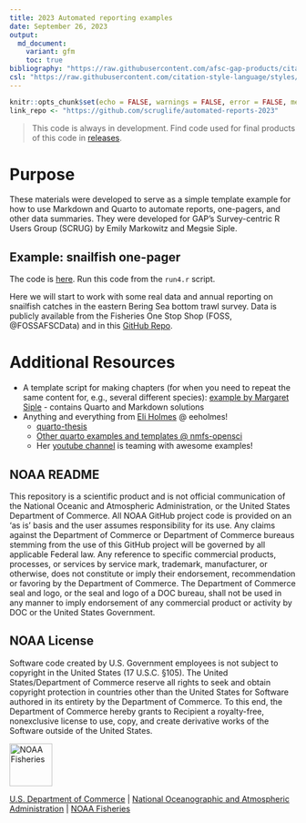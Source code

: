 ```yaml
---
title: 2023 Automated reporting examples
date: September 26, 2023
output: 
  md_document: 
    variant: gfm
    toc: true
bibliography: "https://raw.githubusercontent.com/afsc-gap-products/citations/main/cite/bibliography.bib"
csl: "https://raw.githubusercontent.com/citation-style-language/styles/master/apa-no-ampersand.csl"
---
```


```r
knitr::opts_chunk$set(echo = FALSE, warnings = FALSE, error = FALSE, message = FALSE, comment = FALSE)
link_repo <- "https://github.com/scruglife/automated-reports-2023"
```

<!-- README.md is generated from README.Rmd. Please edit that file -->

<!-- # [Automated reporting examples](`r link_repo`) <img src="https://avatars.githubusercontent.com/u/91760178?s=96&amp;v=4" alt="Logo." align="right" width="139" height="139"/> -->

> This code is always in development. Find code used for final products of this code in [releases](paste0(`r link_repo`, "/releases")).

# Purpose
These materials were developed to serve as a simple template example for how to use Markdown and Quarto to automate reports, one-pagers, and other data summaries. They were developed for GAP's Survey-centric R Users Group (SCRUG) by Emily Markowitz and Megsie Siple.

## Example: snailfish one-pager

The code is [here](https://github.com/EmilyMarkowitz-NOAA/automated-reporting-ex/tree/main/code4). Run this code from the `run4.r` script. 

Here we will start to work with some real data and annual reporting on snailfish catches in the eastern Bering Sea bottom trawl survey. Data is publicly available from the Fisheries One Stop Shop (FOSS, @FOSSAFSCData) and in this [GitHub Repo](https://github.com/afsc-gap-products/gap_public_data). 

# Additional Resources

 - A template script for making chapters (for when you need to repeat the same content for, e.g., several different species):  [example by Margaret Siple](https://github.com/MargaretSiple-NOAA/parameterized-indexing-example) - contains Quarto and Markdown solutions
 - Anything and everything from [Eli Holmes](http://eeholmes.github.io/) @ eeholmes!
    - [quarto-thesis](https://github.com/nmfs-opensci/quarto-thesis) 
    - [Other quarto examples and templates @ nmfs-opensci](https://github.com/orgs/nmfs-opensci/repositories?q=quarto&type=all&language=&sort=)
    - Her [youtube channel](https://www.youtube.com/@eeholmes-datascience4849) is teaming with awesome examples!

## NOAA README

This repository is a scientific product and is not official communication of the National Oceanic and Atmospheric Administration, or the United States Department of Commerce. All NOAA GitHub project code is provided on an ‘as is’ basis and the user assumes responsibility for its use. Any claims against the Department of Commerce or Department of Commerce bureaus stemming from the use of this GitHub project will be governed by all applicable Federal law. Any reference to specific commercial products, processes, or services by service mark, trademark, manufacturer, or otherwise, does not constitute or imply their endorsement, recommendation or favoring by the Department of Commerce. The Department of Commerce seal and logo, or the seal and logo of a DOC bureau, shall not be used in any manner to imply endorsement of any commercial product or activity by DOC or the United States Government.

## NOAA License

Software code created by U.S. Government employees is not subject to copyright in the United States (17 U.S.C. §105). The United States/Department of Commerce reserve all rights to seek and obtain copyright protection in countries other than the United States for Software authored in its entirety by the Department of Commerce. To this end, the Department of Commerce hereby grants to Recipient a royalty-free, nonexclusive license to use, copy, and create derivative works of the Software outside of the United States.

<img src="https://raw.githubusercontent.com/nmfs-general-modeling-tools/nmfspalette/main/man/figures/noaa-fisheries-rgb-2line-horizontal-small.png" alt="NOAA Fisheries" height="75"/>

[U.S. Department of Commerce](https://www.commerce.gov/) \| [National Oceanographic and Atmospheric Administration](https://www.noaa.gov) \| [NOAA Fisheries](https://www.fisheries.noaa.gov/)
